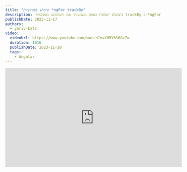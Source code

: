 ```yaml
---
title: "שימוש בפונקציית *ngFor trackBy"
description: ביצועים ישתפרו באופן משמעותי אם תשתמשו בפונקציות trackBy ב-*ngFor
publishDate: 2023-11-17
authors:
  - yariv-katz
video:
  videoUrl: https://www.youtube.com/watch?v=XOMY6S6GcZw
  duration: 1016
  publishDate: 2023-11-28
  tags:    
    - Angular
---
```




<div class="not-content flex">
	<iframe
		className="mx-auto mb-10"
		width="560"
		height="315"
		src="https://www.youtube.com/embed/XOMY6S6GcZw?si=EQ6gJzVZpaqIfjBc"
		title="YouTube video player"
		frameBorder="0"
		allow="accelerometer; autoplay; clipboard-write; encrypted-media; gyroscope; picture-in-picture; web-share"
		allowFullScreen
	/>
</div>

הבנת פונקציית `*ngFor` [`trackBy`](https://angular.io/api/core/TrackByFunction) היא חשובה לשיפור ביצועי הלולאות שלך ושל האפליקציה שלך בכלל.

## מה זה `*ngFor` trackBy?

בקצרה, `*ngFor` trackBy היא פונקציה שאתה יכול להעביר ללולאת `*ngFor` שלך כדי לספר לאנגולר איך לעקוב אחר הפריטים ברשימה שלך. באופן ברירת מחדל, אנגולר מעקב אחר הפריטים ברשימה שלך לפי זהותם, כלומר `===`.

## ברירת המחדל של trackBy

בואו נבין איך ה-`trackBy` ברירת המחדל עובד.  
נתחיל באפליקציה חדשה של Angular:

```bash
npx @angular/cli@latest new trackby-demo --minimal --style css --routing false
```

נשנה את `app.component.ts` כך:

```typescript title="app.component.ts"
import {Component} from '@angular/core';
import {CommonModule} from '@angular/common';

@Component({
  selector: 'app-root',
  standalone: true,
  imports: [CommonModule],
  template: `
    <ul>
      <li *ngFor="let item of todo">
        <input [value]="item.title" />
      </li>
    </ul>
    <button (click)="add()">add</button>
  `,
})
export class AppComponent {
  todo = [
    {id: 1, title: 'hello'},
    {id: 2, title: 'world'},
    {id: 3, title: 'foo'},
    {id: 4, title: 'bar'},
  ];

  add() {
    this.todo.push({id: Math.random(), title: 'baz' + Math.random()});
  }
}
```

בדוגמא זו יש לנו רשימת פריטי משימות. אנו משתמשים ב-`*ngFor` כדי לעבור על הפריטים ולהציג קלט עבור כל פריט. יש לנו גם כפתור שמוסיף פריט חדש לרשימה.  
נשים `input` בכל פריט כדי לוודא אם הרכיבים ברשימה נוצרים מחדש מאפס או שהרשימה משתנה ורכיב נוסף נוסף לרשימה.  
ניתן להקליד משהו בקלט, אם הרשימה נוצרת מחדש תאבד את מצב הרכיב ב-DOM (מאחר שהוא נמחק), אבל במקרה זה אנו רואים שאנגולר מצליח לשמור על הרכיבים ב-DOM ורק להוסיף רכיב בסופו של הרשימה.

אנגולר יעבור על כל פריט ברשימה וישווה אותו לפריט הקודם ברשימה באמצעות `===` מאחר שהפריטים ברשימה הם אותם פריטים, כך גם הרכיבים ב-`*ngFor`.

## הבעיה

כל עוד הפריטים ברשימה נשארים אותם אין בעיה, הבעיה תתחיל כאשר הפריטים ברשימה ישתנו, מה שקורה לעיתים תכופות במקרה השימושי של `*ngFor` כאשר אנו עוברים על רשימת פריטים שנלקחים מהשרת.  
נדמיין את המקרה הבא, הרשימה נלקחת מהשרת, ויש לנו קלט חיפוש שישלח בקשת חיפוש לשרת ויציג לנו רשימה חדשה.  
במקרה זה הפריטים ברשימה ישתנו, ואנגולר יחדיר את הרכיבים ברשימה מחדש, כלומר ישמיד את הרכיבים ב-DOM ויצור אותם מחדש מאפס.

ננסה לפשט את הדוגמא עם הקוד הבא:

```typescript title="app.component.ts"
import {Component} from '@angular/core';
import {CommonModule} from '@angular/common';

@Component({
  selector: 'app-root',
  standalone: true,
  imports: [CommonModule],
  template: `
    <ul>
      <li *ngFor="let item of todo">
        <input [value]="item.title" />
      </li>
    </ul>
    <button (click)="add()">add</button>
  `,
})
export class AppComponent {
  todo = [
    {id: 1, title: 'hello'},
    {id: 2, title: 'world'},
    {id: 3, title: 'foo'},
    {id: 4, title: 'bar'},
  ];
	
  clone() {
    return this.todo.map(item => {
      return {...item};
    });
  }

  add() {
    this.todo = [...this.clone(), {id: Math.random(), title: 'baz' + Math.random()}];
  }
}
```

נשים לב שבכל הוספה אנו בעצם מחדשים את הרשימה לחלוטין, אנו משתמשים בפונקציית `clone` כדי לשכפל את הרשימה ולהוסיף פריט חדש לרשימה.  
במקרה הבא נראה שהקלט ברכיב נמחק ונוצר מחדש מאפס, וכך גם הרכיב ב-DOM.
מעבר לאבדן המצב, זה גם בעיה ביצועים, מאחר שאנגולר ישמיד את כל רכיבי ה-DOM ברשימה ויצור אותם מחדש מאפס.

## הפתרון

הפתרון הוא להשתמש בפונקציית `*ngFor` trackBy, שתחליף את השוואת הברירת מחדל `===` עם פונקציית שוואה מותאמת.

```typescript title="app.component.ts"
import {Component} from '@angular/core';
import {CommonModule} from '@angular/common';

@Component({
  selector: 'app-root',
  standalone: true,
  imports: [CommonModule],
  template: `
    <ul>
      <li *ngFor="let item of todo; trackBy: tbid">
        <input [value]="item.title" />
      </li>
    </ul>
    <button (click)="add()">add</button>
  `,
})
export class AppComponent {
  todo = [
    {id: 1, title: 'hello'},
    {id: 2, title: 'world'},
    {id: 3, title: 'foo'},
    {id: 4, title: 'bar'},
  ];
	
  clone() {
    return this.todo.map(item => {
      return {...item};
    });
  }
	
	tbid(index, item: typeof this.todo[0]) {
		return item.id;
	}

  add() {
    this.todo = [...this.clone(), {id: Math.random(), title: 'baz' + Math.random()}];
  }
}
```

ננסה להקליד משהו בקלט ולהוסיף פריט חדש לרשימה, נראה שהקלט נשמר ורק נוסף פריט לרשימה.

## אכיפה באמצעות lint

היות וזה כל כך נפוץ ש-`*ngFor` יקבל רשימה חדשה, יש מקומות שמאכפים את השימוש בפונקציית `*ngFor` trackBy, על ידי הפעלת כלל ב-lint של `@angular-eslint`.

```bash
npx ng lint
```

נעדכן את הקובץ `.eslintrc`:

```json
{
  "root": true,
  "ignorePatterns": [
    "projects/**/*"
  ],
  "overrides": [
    {
      "parser": "@angular-eslint/template-parser",
      "files": [
        "*.ts"
      ],
      "extends": [
        "eslint:recommended",
        "plugin:@typescript-eslint/recommended",
        "plugin:@angular-eslint/recommended",
        "plugin:@angular-eslint/template/process-inline-templates"
      ],
      "rules": {
        "@angular-eslint/directive-selector": [
          "error",
          {
            "type": "attribute",
            "prefix": "app",
            "style": "camelCase"
          }
        ],
        "@angular-eslint/component-selector": [
          "error",
          {
            "type": "element",
            "prefix": "app",
            "style": "kebab-case"
          }
        ]
      }
    },
    {
      "files": [
        "*.html"
      ],
      "extends": [
        "plugin:@angular-eslint/template/recommended",
        "plugin:@angular-eslint/template/accessibility"
      ],
      "rules": {
        "@angular-eslint/template/use-track-by-function": "error"
      }
    }
  ]
}
```

נשים לב שהוספנו את `"parser": "@angular-eslint/template-parser",` ואת הכלל: `"@angular-eslint/template/use-track-by-function": "error"`.

כעת כאשר אתם מריצים `npx ng lint` בלי הפונקציית `trackBy` תקבלו שגיאת lint.  
נמליץ על הוספת חוק ה lint כדי להבטיח שהפונקציית `trackBy` תשמש בכל מקום שבו יש שימוש ב-`*ngFor`.

## סיכום

כאשר אתם משתמשים ב-`*ngFor` תשאלו את עצמכם את השאלות הבאות:
- אילו רכיבים ברשימה נוצרים מחדש, ואיך אני יכול לבצע אופטימיזציה כך שרק הרכיבים הנדרשים ברשימה יעודכנו, ולא כל הרשימה.
